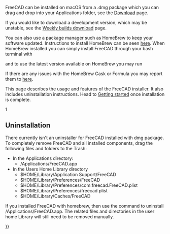 <languages/>
<translate>

<!--T:18-->
{{Docnav
|[[Installing_on_Linux|Installing on Linux]]
|[[Installing_additional_components|Installing additional components]]
}}

<!--T:1-->
FreeCAD can be installed on macOS from a .dmg package which you can drag and drop into your Applications folder, see the [[Download|Download]] page.

<!--T:29-->
If you would like to download a development version, which may be unstable, see the [https://github.com/FreeCAD/FreeCAD-Bundle/releases/tag/weekly-builds Weekly builds download] page.

<!--T:23-->
You can also use a package manager such as HomeBrew to keep your software updated. Instructions to install HomeBrew can be seen [https://brew.sh/ here]. When HomeBrew installed you can simply install FreeCAD through your bash terminal with 

</translate>
{{Code|code=
brew install --cask freecad
}}
<translate>

<!--T:24-->
and to use  the latest version available on HomeBrew you may run

</translate>
{{Code|code=
brew install freecad
}}
<translate>

<!--T:25-->
If there are any issues with the HomeBrew Cask or Formula you may report them to [https://github.com/FreeCAD/homebrew-freecad here]. 

<!--T:16-->
This page describes the usage and features of the FreeCAD installer. It also includes uninstallation instructions. Head to [[Getting_started|Getting started]] once installation is complete.

1

== Uninstallation == <!--T:7-->

<!--T:8-->
There currently isn't an uninstaller for FreeCAD installed with dmg package. To completely remove FreeCAD and all installed components, drag the following  files and folders to the Trash:

<!--T:9-->
*In the Applications directory:
**/Applications/FreeCAD.app
*In the Users Home Library directory
**$HOME/Library/Application Support/FreeCAD
**$HOME/Library/Preferences/FreeCAD
**$HOME/Library/Preferences/com.freecad.FreeCAD.plist
**$HOME/Library/Preferences/freecad.plist
**$HOME/Library/Caches/FreeCAD

<!--T:12-->
If you installed FreeCAD with homebrew, then use the {{incode|brew uninstall freecad}} command to uninstall /Applications/FreeCAD.app. The related files and directories in the user home Library will still need to be removed manually.


<!--T:13-->
{{Docnav
|[[Installing_on_Linux|Installing on Linux]]
|[[Installing_additional_components|Installing additional components]]
}}

</translate>
{{Userdocnavi{{#translation:}}}}